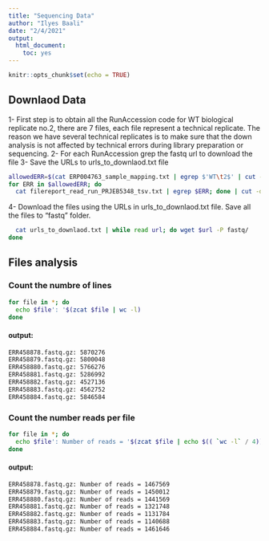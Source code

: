 ```yaml
---
title: "Sequencing Data"
author: "Ilyes Baali"
date: "2/4/2021"
output: 
  html_document: 
    toc: yes
---
```


```r
knitr::opts_chunk$set(echo = TRUE)
```

## Downlaod Data
1- First step is to obtain all the RunAccession code for WT biological replicate no.2, there are 7 files, each file represent a technical replicate. The reason we have several technical replicates is to make sure that the down analysis is not affected by technical errors during library preparation or sequencing. 
2- For each RunAccession grep the fastq url to download the file
3- Save the URLs to urls_to_downlaod.txt file
```bash
allowedERR=$(cat ERP004763_sample_mapping.txt | egrep $'WT\t2$' | cut -d $'\t' -f 1)
for ERR in $allowedERR; do 
  cat filereport_read_run_PRJEB5348_tsv.txt | egrep $ERR; done | cut -d $'\t' -f 7 > urls_to_downlaod.txt
```

4- Download the files using the URLs in  urls_to_downlaod.txt file. Save all the files to "fastq" folder.
```bash
  cat urls_to_downlaod.txt | while read url; do wget $url -P fastq/
done
```

## Files analysis

### Count the numbre of lines
```bash
for file in *; do 
  echo $file': '$(zcat $file | wc -l)
done
```

#### output:
```bash
ERR458878.fastq.gz: 5870276
ERR458879.fastq.gz: 5800048
ERR458880.fastq.gz: 5766276
ERR458881.fastq.gz: 5286992
ERR458882.fastq.gz: 4527136
ERR458883.fastq.gz: 4562752
ERR458884.fastq.gz: 5846584
```

### Count the number reads per file
```bash
for file in *; do 
  echo $file': Number of reads = '$(zcat $file | echo $(( `wc -l` / 4))) 
done
```

#### output:
```bash
ERR458878.fastq.gz: Number of reads = 1467569
ERR458879.fastq.gz: Number of reads = 1450012
ERR458880.fastq.gz: Number of reads = 1441569
ERR458881.fastq.gz: Number of reads = 1321748
ERR458882.fastq.gz: Number of reads = 1131784
ERR458883.fastq.gz: Number of reads = 1140688
ERR458884.fastq.gz: Number of reads = 1461646
```